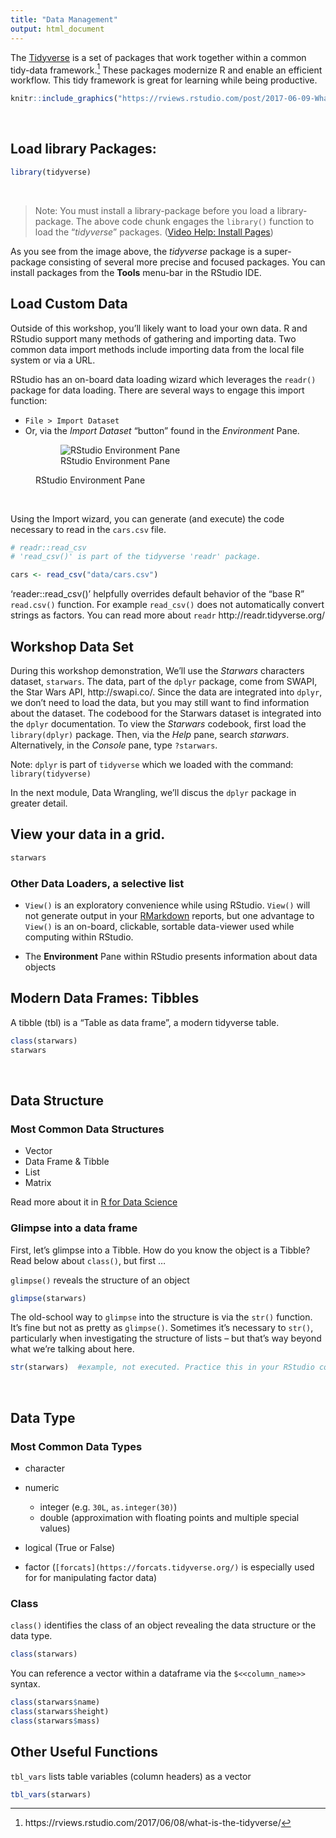 ```yaml
---
title: "Data Management"
output: html_document
---
```


The [Tidyverse](https://tidyveres.org) is a set of packages that work together within a common tidy-data framework.^[https://rviews.rstudio.com/2017/06/08/what-is-the-tidyverse/]  These packages modernize R and enable an efficient workflow.  This tidy framework is great for learning while being productive.

```r
knitr::include_graphics("https://rviews.rstudio.com/post/2017-06-09-What-is-the-tidyverse_files/tidyverse1.png")

```
<!-- Image Credit: https://rviews.rstudio.com/post/2017-06-09-What-is-the-tidyverse_files/tidyverse1.png -->

&nbsp; 

## Load library Packages:  

```r
library(tidyverse)
```

&nbsp; 

> Note:  You must install a library-package before you load a library-package.  The above code chunk engages the `library()` function to load the "*tidyverse*" packages.  ([Video Help: Install Pages](https://tutorials.shinyapps.io/00-setup/#section-install-packages))

As you see from the image above, the *tidyverse* package is a super-package consisting of several more precise and focused packages.  You can install packages from the **Tools** menu-bar in the RStudio IDE.

## Load Custom Data

Outside of this workshop, you'll likely want to load your own data.  R and RStudio support many methods of gathering and importing data.  Two common data import methods include importing data from the local file system or via a URL.  

RStudio has an on-board data loading wizard which leverages the `readr()` package for data loading.  There are several ways to engage this import function:

- `File > Import Dataset`
- Or, via the *Import Dataset* "button" found in the *Environment* Pane.

<figure>![RStudio Environment Pane](images/import_data.png "Environment Pane")<figcaption>RStudio Environment Pane</figcaption></figure><br>

Using the Import wizard, you can generate (and execute) the code necessary to read in the `cars.csv` file.

```r
# readr::read_csv
# 'read_csv()' is part of the tidyverse 'readr' package.  

cars <- read_csv("data/cars.csv")
```

'reader::read_csv()' helpfully overrides default behavior of the "base R" `read.csv()` function.  For example `read_csv()` does not automatically convert strings as factors.  You can read more about `readr`  http://readr.tidyverse.org/

## Workshop Data Set

During this workshop demonstration, We'll use the *Starwars* characters dataset, `starwars`. The data, part of the `dplyr` package, come from SWAPI, the Star Wars API, http://swapi.co/. Since the data are integrated into `dplyr`, we don't need to load the data, but you may still want to find information about the dataset.  The codebood for the Starwars dataset is integrated into the `dplyr` documentation.  To view the *Starwars* codebook, first load the `library(dplyr)` package.  Then, via the *Help* pane, search *starwars*.  Alternatively, in the *Console* pane, type `?starwars`.

Note:  `dplyr` is part of `tidyverse` which we loaded with the command:  `library(tidyverse)`

In the next module, Data Wrangling, we'll discus the `dplyr` package in greater detail.


## View your data in a grid.

```r
starwars
```

### Other Data Loaders, a selective list

- `View()` is an exploratory convenience while using RStudio.  `View()` will not generate output in your [RMarkdown](https://rmarkdown.rstudio.com/lesson-1.html) reports, but one advantage to `View()` is an on-board, clickable, sortable data-viewer used while computing within RStudio.

- The **Environment** Pane within RStudio presents information about data objects


## Modern Data Frames: Tibbles

A tibble (tbl) is a "Table as data frame", a modern tidyverse table.

```r
class(starwars) 
starwars
```

&nbsp;

## Data Structure

### Most Common Data Structures

- Vector
- Data Frame & Tibble
- List
- Matrix

Read more about it in [R for Data Science](https://r4ds.had.co.nz/vectors.html)

### Glimpse into a data frame

First, let's glimpse into a Tibble.  How do you know the object is a Tibble?  Read below about `class()`, but first ...

`glimpse()` reveals the structure of an object

```r
glimpse(starwars)
```

The old-school way to `glimpse` into the structure is via the `str()` function.  It's fine but not as pretty as `glimpse()`.  Sometimes it's necessary to `str()`, particularly when investigating the structure of lists -- but that's way beyond what we're talking about here.

``` r
str(starwars)  #example, not executed. Practice this in your RStudio console or R Notebook.  
```

&nbsp;

## Data Type

### Most Common Data Types

- character
- numeric

    - integer (e.g. `30L`, `as.integer(30)`)
    - double (approximation with floating points and multiple special values)
    
- logical (True or False)
- factor (`[forcats](https://forcats.tidyverse.org/)` is especially used for for manipulating factor data)

### Class

`class()` identifies the class of an object revealing the data structure or the data type.

```r
class(starwars)
```

You can reference a vector within a dataframe via the `$<<column_name>>` syntax.

```r
class(starwars$name)
class(starwars$height)  
class(starwars$mass)
```


## Other Useful Functions

`tbl_vars` lists table variables (column headers) as a vector

```r
tbl_vars(starwars)
```


